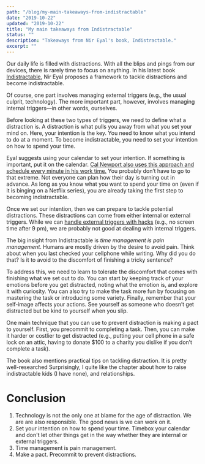 ```yaml
---
path: "/blog/my-main-takeaways-from-indistractable"
date: "2019-10-22"
updated: "2019-10-22"
title: "My main takeaways from Indistractable"
status: ""
description: "Takeaways from Nir Eyal's book, Indistractable."
excerpt: ""
---
```

Our daily life is filled with distractions. With all the blips and pings from our devices, there is rarely time to focus on anything. In his latest book [Indistractable](https://www.nirandfar.com/indistractable/), Nir Eyal proposes a framework to tackle distractions and become indistractable.

Of course, one part involves managing external triggers (e.g., the usual culprit, technology). The more important part, however, involves managing internal triggers—in other words, ourselves.

Before looking at these two types of triggers, we need to define what a distraction is. A distraction is what pulls you away from what you set your mind on. Here, your intention is the key. You need to know what you intend to do at a moment. To become indistractable, you need to set your intention on how to spend your time.

Eyal suggests using your calendar to set your intention. If something is important, put it on the calendar. [Cal Newport also uses this approach and schedule every minute in his work time.](https://www.calnewport.com/blog/2013/12/21/deep-habits-the-importance-of-planning-every-minute-of-your-work-day/) You probably don’t have to go to that extreme. Not everyone can plan how their day is turning out in advance. As long as you know what you want to spend your time on (even if it is binging on a Netflix series), you are already taking the first step to becoming indistractable.

Once we set our intention, then we can prepare to tackle potential distractions. These distractions can come from either internal or external triggers. While we can [handle external triggers with hacks](https://www.theguardian.com/technology/2019/oct/12/stop-email-ping-pong-nine-ways-to-avoid-digital-distraction-nir-eyal) (e.g., no screen time after 9 pm), we are probably not good at dealing with internal triggers.

The big insight from Indistractable is *time management is pain management*. Humans are mostly driven by the desire to avoid pain. Think about when you last checked your cellphone while writing. Why did you do that? Is it to avoid to the discomfort of finishing a tricky sentence?

To address this, we need to learn to tolerate the discomfort that comes with finishing what we set out to do. You can start by keeping track of your emotions before you get distracted, noting what the emotion is, and explore it with curiosity. You can also try to make the task more fun by focusing on mastering the task or introducing some variety. Finally, remember that your self-image affects your actions. See yourself as someone who doesn’t get distracted but be kind to yourself when you slip.

One main technique that you can use to prevent distraction is making a pact to yourself. First, you precommit to completing a task. Then, you can make it harder or costlier to get distracted (e.g., putting your cell phone in a safe lock on an attic, having to donate $100 to a charity you dislike if you don’t complete a task).

The book also mentions practical tips on tackling distraction. It is pretty well-researched Surprisingly, I quite like the chapter about how to raise indistractable kids (I have none), and relationships.

# Conclusion
1. Technology is not the only one at blame for the age of distraction. We are are also responsible. The good news is we can work on it.
2. Set your intention on how to spend your time. Timebox your calendar and don't let other things get in the way whether they are internal or external triggers.
3. Time management is pain management.
4. Make a pact. Precommit to prevent distractions.
